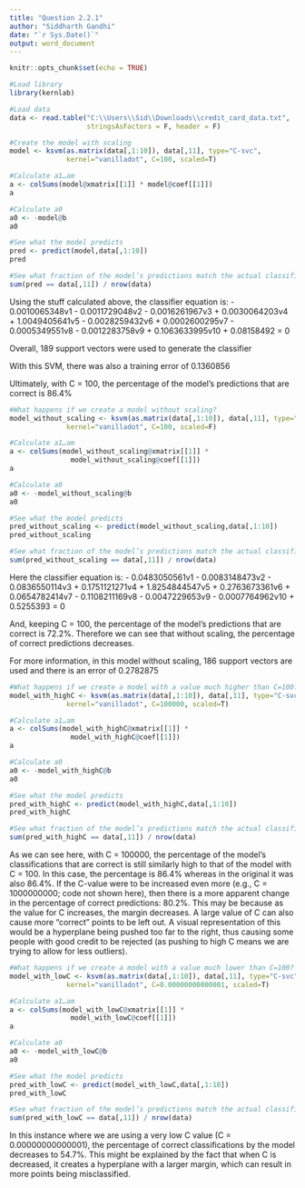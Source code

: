---
title: "Question 2.2.1"
author: "Siddharth Gandhi"
date: "`r Sys.Date()`"
output: word_document
---

```{r setup, include=FALSE}
knitr::opts_chunk$set(echo = TRUE)
```


```{r 2.2.1}
#Load library
library(kernlab)

#Load data
data <- read.table("C:\\Users\\Sid\\Downloads\\credit_card_data.txt", 
                   stringsAsFactors = F, header = F)

#Create the model with scaling
model <- ksvm(as.matrix(data[,1:10]), data[,11], type="C-svc", 
              kernel="vanilladot", C=100, scaled=T)

#Calculate a1…am
a <- colSums(model@xmatrix[[1]] * model@coef[[1]])
a

#Calculate a0
a0 <- -model@b
a0

#See what the model predicts
pred <- predict(model,data[,1:10])
pred

#See what fraction of the model’s predictions match the actual classification
sum(pred == data[,11]) / nrow(data)

```

Using the stuff calculated above, the classifier equation is:
- 0.0010065348v1 - 0.0011729048v2 - 0.0016261967v3 + 0.0030064203v4 + 1.0049405641v5 - 0.0028259432v6 + 0.0002600295v7 - 0.0005349551v8 - 0.0012283758v9 + 0.1063633995v10 + 0.08158492 = 0

Overall, 189 support vectors were used to generate the classifier 

With this SVM, there was also a training error of 0.1360856

Ultimately, with C = 100, the percentage of the model's predictions that are correct is 86.4%

```{r 2.2.1 Explorations: Without Scaling}


#What happens if we create a model without scaling?
model_without_scaling <- ksvm(as.matrix(data[,1:10]), data[,11], type="C-svc", 
              kernel="vanilladot", C=100, scaled=F)

#Calculate a1…am
a <- colSums(model_without_scaling@xmatrix[[1]] * 
               model_without_scaling@coef[[1]])
a

#Calculate a0
a0 <- -model_without_scaling@b
a0

#See what the model predicts
pred_without_scaling <- predict(model_without_scaling,data[,1:10])
pred_without_scaling

#See what fraction of the model’s predictions match the actual classification
sum(pred_without_scaling == data[,11]) / nrow(data)

```

Here the classifier equation is: 
- 0.0483050561v1 - 0.0083148473v2 - 0.0836550114v3 + 0.1751121271v4 + 1.8254844547v5 + 0.2763673361v6 + 0.0654782414v7 - 0.1108211169v8 - 0.0047229653v9 - 0.0007764962v10 + 0.5255393 = 0

And, keeping C = 100, the percentage of the model's predictions that are correct is 72.2%. Therefore we can see that without scaling, the percentage of correct predictions decreases. 

For more information, in this model without scaling, 186 support vectors are used and there is an error of 0.2782875

```{r 2.2.1 Explorations: With a Very High C Value}


#What happens if we create a model with a value much higher than C=100?
model_with_highC <- ksvm(as.matrix(data[,1:10]), data[,11], type="C-svc", 
              kernel="vanilladot", C=100000, scaled=T)

#Calculate a1…am
a <- colSums(model_with_highC@xmatrix[[1]] * 
               model_with_highC@coef[[1]])
a

#Calculate a0
a0 <- -model_with_highC@b
a0

#See what the model predicts
pred_with_highC <- predict(model_with_highC,data[,1:10])
pred_with_highC

#See what fraction of the model’s predictions match the actual classification
sum(pred_with_highC == data[,11]) / nrow(data)

```
As we can see here, with C = 100000, the percentage of the model's classifications that are correct is still similarly high to that of the model with C = 100. In this case, the percentage is 86.4% whereas in the original it was also 86.4%. If the C-value were to be increased even more (e.g., C = 1000000000; code not shown here), then there is a more apparent change in the percentage of correct predictions: 80.2%. This may be because as the value for C increases, the margin decreases. A large value of C can also cause more "correct" points to be left out. A visual representation of this would be a hyperplane being pushed too far to the right, thus causing some people with good credit to be rejected (as pushing to high C means we are trying to allow for less outliers). 

```{r 2.2.1 Explorations: With a Very Low C Value}


#What happens if we create a model with a value much lower than C=100?
model_with_lowC <- ksvm(as.matrix(data[,1:10]), data[,11], type="C-svc", 
              kernel="vanilladot", C=0.00000000000001, scaled=T)

#Calculate a1…am
a <- colSums(model_with_lowC@xmatrix[[1]] * 
               model_with_lowC@coef[[1]])
a

#Calculate a0
a0 <- -model_with_lowC@b
a0

#See what the model predicts
pred_with_lowC <- predict(model_with_lowC,data[,1:10])
pred_with_lowC

#See what fraction of the model’s predictions match the actual classification
sum(pred_with_lowC == data[,11]) / nrow(data)

```
In this instance where we are using a very low C value (C = 0.00000000000001), the percentage of correct classifications by the model decreases to 54.7%. This might be explained by the fact that when C is decreased, it creates a hyperplane with a larger margin, which can result in more points being misclassified. 
